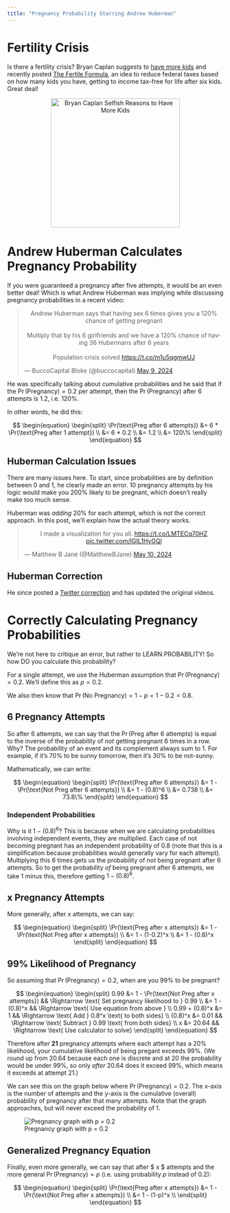```yaml
---
title: "Pregnancy Probability Starring Andrew Huberman"
---
```

# Fertility Crisis
Is there a fertility crisis? Bryan Caplan suggests to [have more kids](https://www.amazon.com/Selfish-Reasons-Have-More-Kids/dp/0465028616) and recently posted [The Fertile Formula](https://www.betonit.ai/p/how-much-would-this-raise-fertility), an idea to reduce federal taxes based on how many kids you have, getting to income tax-free for life after six kids. Great deal! 

<p align="center">
<a href="https://www.amazon.com/Selfish-Reasons-Have-More-Kids/dp/0465028616"><img src="./assets/misc/bryancaplan.jpg" alt="Bryan Caplan Selfish Reasons to Have More Kids" width="300"/></a></p>

# Andrew Huberman Calculates Pregnancy Probability
If you were guaranteed a pregnancy after five attempts, it would be an even better deal! Which is what Andrew Huberman was implying while discussing pregnancy probabilities in a recent video: 

<blockquote class="twitter-tweet" data-media-max-width="560"><p lang="en" dir="ltr" style="text-align: center;">Andrew Huberman says that having sex 6 times gives you a 120% chance of getting pregnant<br><br>Multiply that by his 6 girlfriends and we have a 120% chance of having 36 Hubermans after 6 years<br><br>Population crisis solved <a href="https://t.co/m1u5qgmwUJ">https://t.co/m1u5qgmwUJ</a></p>&mdash; BuccoCapital Bloke (@buccocapital) <a href="https://twitter.com/buccocapital/status/1788575303889035600?ref_src=twsrc%5Etfw">May 9, 2024</a></blockquote> <script async src="https://platform.twitter.com/widgets.js" charset="utf-8"></script>

He was specifically talking about cumulative probabilities and he said that if the 
$\Pr(\text{Pregnancy}) = 0.2$ per attempt, then the $\Pr(\text{Pregnancy})$ after $6$ attempts is $1.2$, i.e. $120\%$. 

In other words, he did this: 

$$
\begin{equation}
\begin{split}
\Pr(\text{Preg after 6 attempts}) &= 6 * \Pr(\text{Preg after 1 attempt}) \\
  &= 6 * 0.2 \\
  &= 1.2 \\
  &= 120\%
\end{split}
\end{equation}
$$

## Huberman Calculation Issues
There are many issues here. To start, since probabilities are by definition between $0$ and $1$, he clearly made an error. $10$ pregnancy attempts by his logic would make you $200\%$ likely to be pregnant, which doesn't really make too much sense. 

Huberman was *adding* $20\%$ for each attempt, which is not the correct approach. In this post, we'll explain how the actual theory works. 

<blockquote class="twitter-tweet"><p lang="en" dir="ltr" style="text-align: center;">I made a visualization for you all. <a href="https://t.co/LMTECq70HZ">https://t.co/LMTECq70HZ</a> <a href="https://t.co/IGIL1HyGQl">pic.twitter.com/IGIL1HyGQl</a></p>&mdash; Matthew B Jané (@MatthewBJane) <a href="https://twitter.com/MatthewBJane/status/1789015382230991289?ref_src=twsrc%5Etfw">May 10, 2024</a></blockquote> <script async src="https://platform.twitter.com/widgets.js" charset="utf-8"></script>

## Huberman Correction
He since posted a [Twitter correction](https://twitter.com/hubermanlab/status/1788964558758965281) and has updated the original videos. 

# Correctly Calculating Pregnancy Probabilities
We're not here to critique an error, but rather to LEARN PROBABILITY! So how DO you calculate this probability? 

For a single attempt, we use the Huberman assumption that $\Pr(\text{Pregnancy}) = 0.2$. We'll define this as $p = 0.2$. 

We also then know that $\Pr(\text{No Pregnancy}) = 1 - p = 1 - 0.2 = 0.8$. 

## 6 Pregnancy Attempts 
So after $6$ attempts, we can say that the $\Pr(\text{Preg after 6 attempts})$ is equal to the inverse of the probability of *not* getting pregnant $6$ times in a row. Why? The probability of an event and its complement always sum to $1$. For example, if it's $70\%$ to be sunny tomorrow, then it's $30\%$ to be not-sunny. 

Mathematically, we can write: 

$$
\begin{equation}
\begin{split}
\Pr(\text{Preg after 6 attempts}) &= 1 - \Pr(\text{Not Preg after 6 attempts}) \\
  &= 1 - (0.8)^6 \\
  &= 0.738 \\
  &= 73.8\%
\end{split}
\end{equation}
$$

### Independent Probabilities 
Why is it $1 - (0.8)^6$? This is because when we are calculating probabilities involving independent events, they are multiplied. Each case of not becoming pregnant has an independent probability of $0.8$ (note that this is a simplification because probabilities would generally vary for each attempt). Multiplying this $6$ times gets us the probability of *not* being pregnant after $6$ attempts. So to get the probability *of* being pregnant after $6$ attempts, we take $1$ minus this, therefore getting $1 - (0.8)^6$. 

## x Pregnancy Attempts
More generally, after $x$ attempts, we can say:

$$
\begin{equation}
\begin{split}
\Pr(\text{Preg after x attempts}) &= 1 - \Pr(\text{Not Preg after x attempts}) \\
  &= 1 - (1-0.2)^x \\
  &= 1 - (0.8)^x
\end{split}
\end{equation}
$$

## 99% Likelihood of Pregnancy
So assuming that $\Pr(\text{Pregnancy}) = 0.2$, when are you $99\%$ to be pregnant? 

$$
\begin{equation}
\begin{split}
 0.99 &= 1 - \Pr(\text{Not Preg after x attempts}) && \Rightarrow \text{ Set pregnancy likelihood to } 0.99 \\
      &= 1 - (0.8)^x && \Rightarrow \text{ Use equation from above } \\
  0.99 + (0.8)^x &= 1 && \Rightarrow \text{ Add } 0.8^x \text{ to both sides} \\
  (0.8)^x &= 0.01 && \Rightarrow \text{ Subtract } 0.99 \text{ from both sides} \\
  x &= 20.64 && \Rightarrow \text{ Use calculator to solve}
\end{split}
\end{equation}
$$

Therefore after **$21$** pregnancy attempts where each attempt has a $20\%$ likelihood, your cumulative likelihood of being pregant exceeds $99\%$. (We round up from $20.64$ because each one is discrete and at $20$ the probability would be under $99\%$, so only *after* $20.64$ does it exceed $99\%$, which means it exceeds at attempt $21$.)

We can see this on the graph below where $\Pr(\text{Pregnancy}) = 0.2$. The x-axis is the number of attempts and the y-axis is the cumulative (overall) probability of pregnancy after that many attempts. Note that the graph approaches, but will never exceed the probability of $1$. 

![Pregnancy graph with p = 0.2](./assets/misc/preggraph.png)

## Generalized Pregnancy Equation
Finally, even more generally, we can say that after $ x $ attempts and the more general $\Pr(\text{Pregnancy}) = p$ (i.e. using probability $p$ instead of $0.2$): 

$$
\begin{equation}
\begin{split}
\Pr(\text{Preg after x attempts}) &= 1 - \Pr(\text{Not Preg after x attempts}) \\
  &= 1 - (1-p)^x \\
\end{split}
\end{equation}
$$